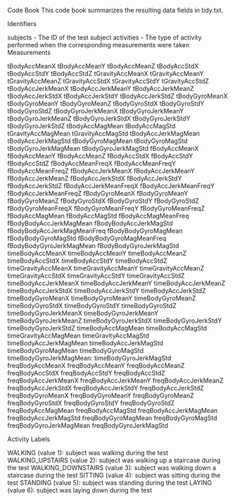 Code Book
This code book summarizes the resulting data fields in tidy.txt.

Identifiers

subjects - The ID of the test subject
activities - The type of activity performed when the corresponding measurements were taken
Measurements

tBodyAccMeanX
tBodyAccMeanY
tBodyAccMeanZ
tBodyAccStdX
tBodyAccStdY
tBodyAccStdZ
tGravityAccMeanX
tGravityAccMeanY
tGravityAccMeanZ
tGravityAccStdX
tGravityAccStdY
tGravityAccStdZ
tBodyAccJerkMeanX
tBodyAccJerkMeanY
tBodyAccJerkMeanZ
tBodyAccJerkStdX
tBodyAccJerkStdY
tBodyAccJerkStdZ
tBodyGyroMeanX
tBodyGyroMeanY
tBodyGyroMeanZ
tBodyGyroStdX
tBodyGyroStdY
tBodyGyroStdZ
tBodyGyroJerkMeanX
tBodyGyroJerkMeanY
tBodyGyroJerkMeanZ
tBodyGyroJerkStdX
tBodyGyroJerkStdY
tBodyGyroJerkStdZ
tBodyAccMagMean
tBodyAccMagStd
tGravityAccMagMean
tGravityAccMagStd
tBodyAccJerkMagMean
tBodyAccJerkMagStd
tBodyGyroMagMean
tBodyGyroMagStd
tBodyGyroJerkMagMean
tBodyGyroJerkMagStd
fBodyAccMeanX
fBodyAccMeanY
fBodyAccMeanZ
fBodyAccStdX
fBodyAccStdY
fBodyAccStdZ
fBodyAccMeanFreqX
fBodyAccMeanFreqY
fBodyAccMeanFreqZ
fBodyAccJerkMeanX
fBodyAccJerkMeanY
fBodyAccJerkMeanZ
fBodyAccJerkStdX
fBodyAccJerkStdY
fBodyAccJerkStdZ
fBodyAccJerkMeanFreqX
fBodyAccJerkMeanFreqY
fBodyAccJerkMeanFreqZ
fBodyGyroMeanX
fBodyGyroMeanY
fBodyGyroMeanZ
fBodyGyroStdX
fBodyGyroStdY
fBodyGyroStdZ
fBodyGyroMeanFreqX
fBodyGyroMeanFreqY
fBodyGyroMeanFreqZ
fBodyAccMagMean
fBodyAccMagStd
fBodyAccMagMeanFreq
fBodyBodyAccJerkMagMean
fBodyBodyAccJerkMagStd
fBodyBodyAccJerkMagMeanFreq
fBodyBodyGyroMagMean
fBodyBodyGyroMagStd
fBodyBodyGyroMagMeanFreq
fBodyBodyGyroJerkMagMean
fBodyBodyGyroJerkMagStd
timeBodyAccMeanX
timeBodyAccMeanY
timeBodyAccMeanZ
timeBodyAccStdX
timeBodyAccStdY
timeBodyAccStdZ
timeGravityAccMeanX
timeGravityAccMeanY
timeGravityAccMeanZ
timeGravityAccStdX
timeGravityAccStdY
timeGravityAccStdZ
timeBodyAccJerkMeanX
timeBodyAccJerkMeanY
timeBodyAccJerkMeanZ
timeBodyAccJerkStdX
timeBodyAccJerkStdY
timeBodyAccJerkStdZ
timeBodyGyroMeanX
timeBodyGyroMeanY
timeBodyGyroMeanZ
timeBodyGyroStdX
timeBodyGyroStdY
timeBodyGyroStdZ
timeBodyGyroJerkMeanX
timeBodyGyroJerkMeanY
timeBodyGyroJerkMeanZ
timeBodyGyroJerkStdX
timeBodyGyroJerkStdY
timeBodyGyroJerkStdZ
timeBodyAccMagMean
timeBodyAccMagStd
timeGravityAccMagMean
timeGravityAccMagStd
timeBodyAccJerkMagMean
timeBodyAccJerkMagStd
timeBodyGyroMagMean
timeBodyGyroMagStd
timeBodyGyroJerkMagMean:
timeBodyGyroJerkMagStd
freqBodyAccMeanX
freqBodyAccMeanY
freqBodyAccMeanZ
freqBodyAccStdX
freqBodyAccStdY
freqBodyAccStdZ
freqBodyAccJerkMeanX
freqBodyAccJerkMeanY
freqBodyAccJerkMeanZ
freqBodyAccJerkStdX
freqBodyAccJerkStdY
freqBodyAccJerkStdZ
freqBodyGyroMeanX
freqBodyGyroMeanY
freqBodyGyroMeanZ
freqBodyGyroStdX
freqBodyGyroStdY
freqBodyGyroStdZ
freqBodyAccMagMean
freqBodyAccMagStd
freqBodyAccJerkMagMean
freqBodyAccJerkMagStd
freqBodyGyroMagMean
freqBodyGyroMagStd
freqBodyGyroJerkMagMean
freqBodyGyroJerkMagStd

Activity Labels

WALKING (value 1): subject was walking during the test
WALKING_UPSTAIRS (value 2): subject was walking up a staircase during the test
WALKING_DOWNSTAIRS (value 3): subject was walking down a staircase during the test
SITTING (value 4): subject was sitting during the test
STANDING (value 5): subject was standing during the test
LAYING (value 6): subject was laying down during the test